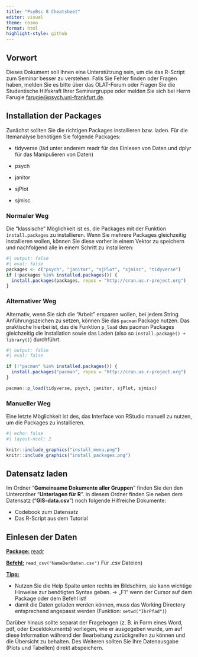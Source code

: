 ```yaml
---
title: "PsyBsc 8 Cheatsheet"
editor: visual
theme: cosmo
format: html
highlight-style: github
---
```


## Vorwort

Dieses Dokument soll Ihnen eine Unterstützung sein, um die das R-Script zum Seminar besser zu verstehen. Falls Sie Fehler finden oder Fragen haben, melden Sie es bitte über das OLAT-Forum oder Fragen Sie die Studentische Hilfskraft Ihrer Seminargruppe oder melden Sie sich bei Herrn Farugie [farugie\@psych.uni-frankfurt.de](mailto:farugie@psych.uni-frankfurt.de){.email}.

## Installation der Packages

Zunächst sollten Sie die richtigen Packages installieren bzw. laden. Für die Itemanalyse benötigen Sie folgende Packages:

-   tidyverse (läd unter anderem readr für das Einlesen von Daten und dplyr für das Manipulieren von Daten)

-   psych
-   janitor
-   sjPlot
-   sjmisc

::: panel-tabset

### Normaler Weg

Die "klassische" Möglichkeit ist es, die Packages mit der Funktion `install.packages` zu installieren. Wenn Sie mehrere Packages gleichzeitig installieren wollen, können Sie diese vorher in einem Vektor zu speichern und nachfolgend alle in einem Schritt zu installieren:

```r
#| output: false
#| eval: false
packages <- c("psych", "janitor", "sjPlot", "sjmisc", "tidyverse")
if (!packages %in% installed.packages()) {
  install.packages(packages, repos = "http://cran.us.r-project.org")
}

```

### Alternativer Weg

Alternativ, wenn Sie sich die "Arbeit" ersparen wollen, bei jedem String Anführungszeichen zu setzen, können Sie das `pacman` Package nutzen. Das praktische hierbei ist, das die Funktion `p_load` des pacman Packages gleichzeitig die Installation sowie das Laden (also so `install.package() + library()`) durchführt.

```r
#| output: false
#| eval: false

if (!"pacman" %in% installed.packages()) {
  install.packages("pacman", repos = "http://cran.us.r-project.org")
}

pacman::p_load(tidyverse, psych, janitor, sjPlot, sjmisc)
```

### Manueller Weg

Eine letzte Möglichkeit ist des, das Interface von RStudio manuell zu nutzen, um die Packages zu installieren.


```r
#| echo: false
#| layout-ncol: 2

knitr::include_graphics("install_menu.png")
knitr::include_graphics("install_packages.png")


```
:::


## Datensatz laden


Im Ordner "**Gemeinsame Dokumente aller Gruppen**" finden Sie den den Unterordner "**Unterlagen für R**". In diesem Ordner finden Sie neben dem Datensatz ("**GIS-data.csv**") noch folgende Hilfreiche Dokumente:

-   Codebook zum Datensatz
-   Das R-Script aus dem Tutorial

## Einlesen der Daten


[**Package:**]{.underline} [readr](https://readr.tidyverse.org/)

[**Befehl:**]{.underline} `read_csv("NameDerDaten.csv")`  Für .csv Dateien)

[**Tipp:**]{.underline} 

- Nutzen Sie die Help Spalte unten rechts im Bildschirm, sie kann wichtige Hinweise zur benötigten Syntax geben. → „F1" wenn der Cursor auf dem Package oder dem Befehl ist!
- damit die Daten geladen werden können, muss das Working Directory entsprechend angepasst werden (Funktion: `setwd("IhrPfad")`)

Darüber hinaus sollte separat der Fragebogen (z. B. in Form eines Word, pdf, oder Exceldokuments) vorliegen, wie er ausgegeben wurde, um auf diese Information während der Bearbeitung zurückgreifen zu können und die Übersicht zu behalten. Des Weiteren sollten Sie Ihre Datenausgabe (Plots und Tabellen) direkt abspeichern.






